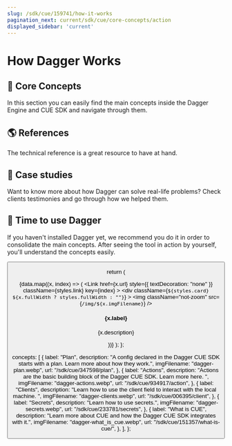 ```yaml
---
slug: /sdk/cue/159741/how-it-works
pagination_next: current/sdk/cue/core-concepts/action
displayed_sidebar: 'current'
---
```



# How Dagger Works

## 💎 Core Concepts

In this section you can easily find the main concepts inside the Dagger Engine and CUE SDK and navigate through them.

<CardGrid data={data.concepts} />

## 🌎 References

The technical reference is a great resource to have at hand.

<LinkCTA
  label="Core Actions Reference"
  url="/sdk/cue/565505/core-actions-reference"
  textDecoration="false"
/>
<LinkCTA
  label="Dagger CUE SDK Types Reference"
  url="/sdk/cue/105200/dagger-types-reference"
  textDecoration="false"
/>

## 🎤 Case studies

Want to know more about how Dagger can solve real-life problems? Check clients testimonies and go through how we helped them.

<LinkCTA
  label="Particubes: Go on Docker Swarm"
  url="/sdk/cue/564914/go-docker-swarm"
  textDecoration="false"
/>

## 🚀 Time to use Dagger

If you haven't installed Dagger yet, we recommend you do it in order to consolidate the main concepts. After seeing the tool in action by yourself, you'll understand the concepts easily.

<Button label="Get Started" docPath="sdk/cue/526369/install" />

  return (
    <div className={styles.cardGrid}>
      {data.map((x, index) => (
        <Link
          href={x.url}
          style={{ textDecoration: "none" }}
          className={styles.link}
          key={index}
        >
          <div
            className={`${styles.card} ${x.fullWidth ? styles.fullWidth : ""}`}
          >
            <img className="not-zoom" src={`/img/${x.imgFilename}`} />
            <div className={styles.description}>
              <h4>{x.label}</h4>
              <p>{x.description}</p>
            </div>
          </div>
        </Link>
      ))}
    </div>
  );
};

  concepts: [
    {
      label: "Plan",
      description:
        "A config declared in the Dagger CUE SDK starts with a plan. Learn more about how they work.",
      imgFilename: "dagger-plan.webp",
      url: "/sdk/cue/347598/plan",
    },
    {
      label: "Actions",
      description:
        "Actions are the basic building block of the Dagger CUE SDK. Learn more here. ",
      imgFilename: "dagger-actions.webp",
      url: "/sdk/cue/934917/action",
    },
    {
      label: "Clients",
      description:
        "Learn how to use the client field to interact with the local machine. ",
      imgFilename: "dagger-clients.webp",
      url: "/sdk/cue/006395/client",
    },
    {
      label: "Secrets",
      description:
        "Learn how to use secrets.",
      imgFilename: "dagger-secrets.webp",
      url: "/sdk/cue/233781/secrets",
    },
    {
      label: "What is CUE",
      description: "Learn more about CUE and how the Dagger CUE SDK integrates with it.",
      imgFilename: "dagger-what_is_cue.webp",
      url: "/sdk/cue/151357/what-is-cue/",
    },
  ],
};
